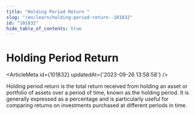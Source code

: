 ```yaml
---
title: "Holding Period Return "
slug: "/en/learn/holding-period-return--101832"
id: "101832"
hide_table_of_contents: true
---
```



# Holding Period Return 

<ArticleMeta id={101832} updatedAt={'2023-09-26 13:58:58'} />
<div className='border-solid border-b border-t-0 my-4 border-[var(--ifm-color-gray-300)]' />

Holding period return is the total return received from holding an asset or portfolio of assets over a period of time, known as the holding period. It is generally expressed as a percentage and is particularly useful for comparing returns on investments purchased at different periods in time.

